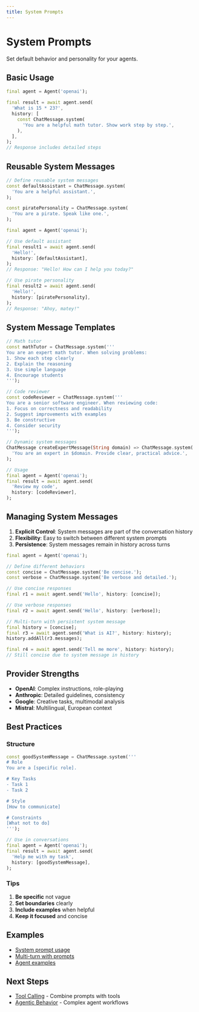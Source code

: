 ```yaml
---
title: System Prompts
---
```


# System Prompts

Set default behavior and personality for your agents.

## Basic Usage

```dart
final agent = Agent('openai');

final result = await agent.send(
  'What is 15 * 23?',
  history: [
    const ChatMessage.system(
      'You are a helpful math tutor. Show work step by step.',
    ),
  ],
);
// Response includes detailed steps
```

## Reusable System Messages

```dart
// Define reusable system messages
const defaultAssistant = ChatMessage.system(
  'You are a helpful assistant.',
);

const piratePersonality = ChatMessage.system(
  'You are a pirate. Speak like one.',
);

final agent = Agent('openai');

// Use default assistant
final result1 = await agent.send(
  'Hello!',
  history: [defaultAssistant],
);
// Response: "Hello! How can I help you today?"

// Use pirate personality
final result2 = await agent.send(
  'Hello!',
  history: [piratePersonality],
);
// Response: "Ahoy, matey!"
```

## System Message Templates

```dart
// Math tutor
const mathTutor = ChatMessage.system('''
You are an expert math tutor. When solving problems:
1. Show each step clearly
2. Explain the reasoning
3. Use simple language
4. Encourage students
''');

// Code reviewer
const codeReviewer = ChatMessage.system('''
You are a senior software engineer. When reviewing code:
1. Focus on correctness and readability
2. Suggest improvements with examples
3. Be constructive
4. Consider security
''');

// Dynamic system messages
ChatMessage createExpertMessage(String domain) => ChatMessage.system(
  'You are an expert in $domain. Provide clear, practical advice.',
);

// Usage
final agent = Agent('openai');
final result = await agent.send(
  'Review my code',
  history: [codeReviewer],
);
```

## Managing System Messages

1. **Explicit Control**: System messages are part of the conversation history
2. **Flexibility**: Easy to switch between different system prompts
3. **Persistence**: System messages remain in history across turns

```dart
final agent = Agent('openai');

// Define different behaviors
const concise = ChatMessage.system('Be concise.');
const verbose = ChatMessage.system('Be verbose and detailed.');

// Use concise responses
final r1 = await agent.send('Hello', history: [concise]);

// Use verbose responses
final r2 = await agent.send('Hello', history: [verbose]);

// Multi-turn with persistent system message
final history = [concise];
final r3 = await agent.send('What is AI?', history: history);
history.addAll(r3.messages);

final r4 = await agent.send('Tell me more', history: history);
// Still concise due to system message in history
```

## Provider Strengths

- **OpenAI**: Complex instructions, role-playing
- **Anthropic**: Detailed guidelines, consistency
- **Google**: Creative tasks, multimodal analysis
- **Mistral**: Multilingual, European context

## Best Practices

### Structure

```dart
const goodSystemMessage = ChatMessage.system('''
# Role
You are a [specific role].

# Key Tasks
- Task 1
- Task 2

# Style
[How to communicate]

# Constraints
[What not to do]
''');

// Use in conversations
final agent = Agent('openai');
final result = await agent.send(
  'Help me with my task',
  history: [goodSystemMessage],
);
```

### Tips

1. **Be specific** not vague
2. **Set boundaries** clearly
3. **Include examples** when helpful
4. **Keep it focused** and concise

## Examples

- [System prompt usage](https://github.com/csells/darantic_ai/blob/main/packages/dartantic_ai/example/bin/system_prompt.dart)
- [Multi-turn with prompts](https://github.com/csells/darantic_ai/blob/main/packages/dartantic_ai/example/bin/multi_turn_chat.dart)
- [Agent examples](https://github.com/csells/darantic_ai/blob/main/packages/dartantic_ai/example/bin/agent.dart)

## Next Steps

- [Tool Calling](/tool-calling) - Combine prompts with tools
- [Agentic Behavior](/agentic-behavior) - Complex agent workflows
